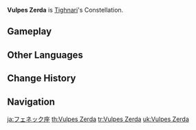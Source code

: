 {{Constellation Overview Infobox
|title     = Vulpes Zerda
|character = Tighnari
|meaning   = Fennec Fox
}}
'''Vulpes Zerda''' is [[Tighnari]]'s Constellation.

==Gameplay==
{{Constellation Table|Tighnari}}

==Other Languages==
{{Other Languages
|en      = Vulpes Zerda
|en_lang = la
|en_tl   = Fennec Fox
|zhs     = 郭狐座
|zhs_rm  = Guōhú-zuò
|zht     = 郭狐座
|zht_rm  = Guōhú-zuò
|zh_tl   = Fennec Fox Constellation
|ja      = フェネック座
|ja_rm   = Fenekku-za
|ja_tl   = Fennec Constellation
|ko      = {{tt|사막|沙漠/砂漠}}여우자리
|ko_rm   = Samak-yeo'u-jari
|ko_tl   = Fennec Fox Constellation
|es      = Vulpes Zerda
|fr      = Vulpes Zerda
|ru      = Фенек
|ru_tl   = Fennec
|th      = Vulpes Zerda
|vi      = {{tt|Cung|宮}} {{tt|Quách Hồ|郭狐}}
|vi_tl   = Fennec Fox Constellation{{Sino|vi|part=1}}
|de      = Vulpes Zerda
|id      = Vulpes Zerda
|pt      = Vulpes Zerda
|tr      = Çöl Tilkisi
|tr_tl   = 
|it      = Zerda Vulpes
}}

==Change History==
{{Change History|3.0}}

==Navigation==
{{Constellation Navbox}}

[[ja:フェネック座]]
[[th:Vulpes Zerda]]
[[tr:Vulpes Zerda]]
[[uk:Vulpes Zerda]]